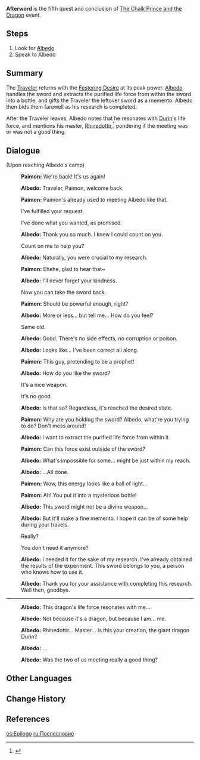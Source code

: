 {{Quest Infobox
|id            = 41214
|type          = Story
|event_name    = The Chalk Prince and the Dragon
|actNum        = V
|part          = 5
|startLocation = [[Dragonspine]], [[Mondstadt]]
|region        = Mondstadt
|area          = Dragonspine
|prev          = Uninvited Guests
|primogems     = 60
|mora          = 30,000
|other         = {{Card|Hero's Wit|3}}
|characters    = Albedo; Paimon; Traveler
|voiced        = yes
}}
'''Afterword''' is the fifth quest and conclusion of [[The Chalk Prince and the Dragon]] event.

==Steps==
#Look for [[Albedo]]
#Speak to Albedo

==Summary==
The [[Traveler]] returns with the [[Festering Desire]] at its peak power. [[Albedo]] handles the sword and extracts the purified life force from within the sword into a bottle, and gifts the Traveler the leftover sword as a memento. Albedo then bids them farewell as his research is completed.

After the Traveler leaves, Albedo notes that he resonates with [[Durin]]'s life force, and mentions his master, [[Rhinedottir]],<ref>{{Ref/CS|Albedo|2}}</ref> pondering if the meeting was or was not a good thing.

==Dialogue==
{{Quest Description|After a long battle, the sword that has, at last, completed its growth has a new place to be.}}
{{Dialogue start}}
;(Upon reaching Albedo's camp)
:{{A|vo eqxs005 2 paimon 01.ogg}} '''Paimon:''' We're back! It's us again!
:{{A|vo eqxs005 2 albedo 01.ogg}} '''Albedo:''' Traveler, Paimon, welcome back.
:{{A|vo eqxs005 2 paimon 02.ogg}} '''Paimon:''' Paimon's already used to meeting Albedo like that.
:{{DIcon}} I've fulfilled your request.
:{{DIcon}} I've done what you wanted, as promised.
:{{A|vo eqxs005 2 albedo 02.ogg}} '''Albedo:''' Thank you so much. I knew I could count on you.
:{{DIcon}} Count on me to help you?
:{{A|vo eqxs005 2 albedo 03.ogg}} '''Albedo:''' Naturally, you were crucial to my research.
:{{A|vo eqxs005 2 paimon 03.ogg}} '''Paimon:''' Ehehe, glad to hear that~
:{{A|vo eqxs005 2 albedo 04.ogg}} '''Albedo:''' I'll never forget your kindness.
:{{DIcon}} Now you can take the sword back.
:{{A|vo eqxs005 2 paimon 04.ogg}} '''Paimon:''' Should be powerful enough, right?
:{{A|vo eqxs005 2 albedo 05.ogg}} '''Albedo:''' More or less... but tell me... How do you feel?
:{{DIcon}} Same old.
:{{A|vo eqxs005 2 albedo 06.ogg}} '''Albedo:''' Good. There's no side effects, no corruption or poison.
:{{A|vo eqxs005 2 albedo 07.ogg}} '''Albedo:''' Looks like... I've been correct all along.
:{{A|vo eqxs005 2 paimon 05.ogg}} '''Paimon:''' This guy, pretending to be a prophet!
:{{A|vo eqxs005 2 albedo 08.ogg}} '''Albedo:''' How do you like the sword?
:{{DIcon}} It's a nice weapon.
:{{DIcon}} It's no good.
:{{A|vo eqxs005 2 albedo 09.ogg}} '''Albedo:''' Is that so? Regardless, it's reached the desired state.
:{{A|vo eqxs005 2 paimon 06.ogg}} '''Paimon:''' Why are you holding the sword? Albedo, what're you trying to do? Don't mess around!
:{{A|vo eqxs005 2 albedo 10.ogg}} '''Albedo:''' I want to extract the purified life force from within it.
:{{A|vo eqxs005 2 paimon 07.ogg}} '''Paimon:''' Can this force exist outside of the sword?
:{{A|vo eqxs005 2 albedo 11.ogg}} '''Albedo:''' What's impossible for some... might be just within my reach.
:{{A|vo eqxs005 2 albedo 12.ogg}} '''Albedo:'''  ...All done.
:{{A|vo eqxs005 2 paimon 08.ogg}} '''Paimon:''' Wow, this energy looks like a ball of light...
:{{A|vo eqxs005 2 paimon 09.ogg}} '''Paimon:''' Ah! You put it into a mysterious bottle!
:{{A|vo eqxs005 2 albedo 13.ogg}} '''Albedo:''' This sword might not be a divine weapon...
:{{A|vo eqxs005 2 albedo 14.ogg}} '''Albedo:''' But it'll make a fine memento. I hope it can be of some help during your travels.
:{{DIcon}} Really?
:{{DIcon}} You don't need it anymore?
:{{A|vo eqxs005 2 albedo 15.ogg}} '''Albedo:''' I needed it for the sake of my research. I've already obtained the results of the experiment. This sword belongs to you, a person who knows how to use it.
:{{A|vo eqxs005 2 albedo 16.ogg}} '''Albedo:''' Thank you for your assistance with completing this research. Well then, goodbye.
----
:{{A|vo eqxs005 2 albedo 17.ogg}} '''Albedo:''' This dragon's life force resonates with me...
:{{A|vo eqxs005 2 albedo 18.ogg}} '''Albedo:''' Not because it's a dragon, but because I am... me.
:{{A|vo eqxs005 2 albedo 19.ogg}} '''Albedo:''' Rhinedottir... Master... Is this your creation, the giant dragon Durin?
:{{A|vo eqxs005 2 albedo 20.ogg}} '''Albedo:''' ...
:{{A|vo eqxs005 2 albedo 21.ogg}} '''Albedo:''' Was the two of us meeting really a good thing?
{{Dialogue end}}

==Other Languages==
{{Other Languages
|en      = Afterword
|zhs     = 后日谈
|zhs_rm  = Hòu'rìtán
|zht     = 後日談
|zht_rm  = Hòu'rìtán
|zh_tl   = Afterstory
|ja      = 後日談
|ja_rm   = Gojitsudan
|ja_tl   = Later Development
|ko      = 후일담
|ko_tl   = Afterword
|es      = Epílogo
|es_tl   = Epilogue
|fr      = Discussion ultérieure
|fr_tl   = Subsequent Discussion
|ru      = Послесловие
|ru_tl   = Afterword
|th      = ไว้คุยกันวันหลัง
|th_rm   = Wai Khui Kan Wan Lang
|th_tl   = For Talking at a Later Date
|vi      = Để Ngày Sau Nói
|vi_tl   = 
|de      = Ein Thema für einen anderen Tag
|de_tl   = A Topic for Another Day
|id      = Pembicaraan Hari Esok
|id_tl   = Next Day Discussion
|pt      = Um Tópico para Outro Dia
|pt_tl   = A Topic for Another Day
}}

==Change History==
{{Change History|1.2}}

==References==
{{Reflist|1}}

[[es:Epílogo]]
[[ru:Послесловие]]